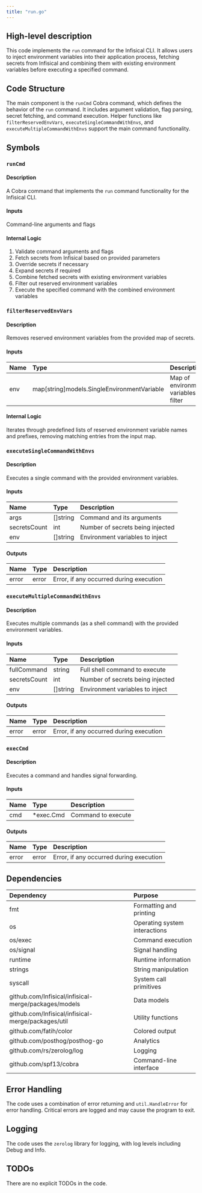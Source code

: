 ```yaml
---
title: "run.go"
---
```


## High-level description
This code implements the `run` command for the Infisical CLI. It allows users to inject environment variables into their application process, fetching secrets from Infisical and combining them with existing environment variables before executing a specified command.

## Code Structure
The main component is the `runCmd` Cobra command, which defines the behavior of the `run` command. It includes argument validation, flag parsing, secret fetching, and command execution. Helper functions like `filterReservedEnvVars`, `executeSingleCommandWithEnvs`, and `executeMultipleCommandWithEnvs` support the main command functionality.

## Symbols

### `runCmd`
#### Description
A Cobra command that implements the `run` command functionality for the Infisical CLI.

#### Inputs
Command-line arguments and flags

#### Internal Logic
1. Validate command arguments and flags
2. Fetch secrets from Infisical based on provided parameters
3. Override secrets if necessary
4. Expand secrets if required
5. Combine fetched secrets with existing environment variables
6. Filter out reserved environment variables
7. Execute the specified command with the combined environment variables

### `filterReservedEnvVars`
#### Description
Removes reserved environment variables from the provided map of secrets.

#### Inputs
| Name | Type | Description |
|:-----|:-----|:------------|
| env | map[string]models.SingleEnvironmentVariable | Map of environment variables to filter |

#### Internal Logic
Iterates through predefined lists of reserved environment variable names and prefixes, removing matching entries from the input map.

### `executeSingleCommandWithEnvs`
#### Description
Executes a single command with the provided environment variables.

#### Inputs
| Name | Type | Description |
|:-----|:-----|:------------|
| args | []string | Command and its arguments |
| secretsCount | int | Number of secrets being injected |
| env | []string | Environment variables to inject |

#### Outputs
| Name | Type | Description |
|:-----|:-----|:------------|
| error | error | Error, if any occurred during execution |

### `executeMultipleCommandWithEnvs`
#### Description
Executes multiple commands (as a shell command) with the provided environment variables.

#### Inputs
| Name | Type | Description |
|:-----|:-----|:------------|
| fullCommand | string | Full shell command to execute |
| secretsCount | int | Number of secrets being injected |
| env | []string | Environment variables to inject |

#### Outputs
| Name | Type | Description |
|:-----|:-----|:------------|
| error | error | Error, if any occurred during execution |

### `execCmd`
#### Description
Executes a command and handles signal forwarding.

#### Inputs
| Name | Type | Description |
|:-----|:-----|:------------|
| cmd | *exec.Cmd | Command to execute |

#### Outputs
| Name | Type | Description |
|:-----|:-----|:------------|
| error | error | Error, if any occurred during execution |

## Dependencies
| Dependency | Purpose |
|:-----------|:--------|
| fmt | Formatting and printing |
| os | Operating system interactions |
| os/exec | Command execution |
| os/signal | Signal handling |
| runtime | Runtime information |
| strings | String manipulation |
| syscall | System call primitives |
| github.com/Infisical/infisical-merge/packages/models | Data models |
| github.com/Infisical/infisical-merge/packages/util | Utility functions |
| github.com/fatih/color | Colored output |
| github.com/posthog/posthog-go | Analytics |
| github.com/rs/zerolog/log | Logging |
| github.com/spf13/cobra | Command-line interface |

## Error Handling
The code uses a combination of error returning and `util.HandleError` for error handling. Critical errors are logged and may cause the program to exit.

## Logging
The code uses the `zerolog` library for logging, with log levels including Debug and Info.

## TODOs
There are no explicit TODOs in the code.